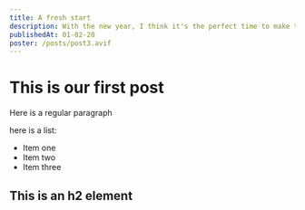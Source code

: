 ```yaml
---
title: A fresh start
description: With the new year, I think it's the perfect time to make this website fresh again
publishedAt: 01-02-20
poster: /posts/post3.avif
---
```


# This is our first post

Here is a regular paragraph

here is a list:

- Item one
- Item two
- Item three

## This is an h2 element
